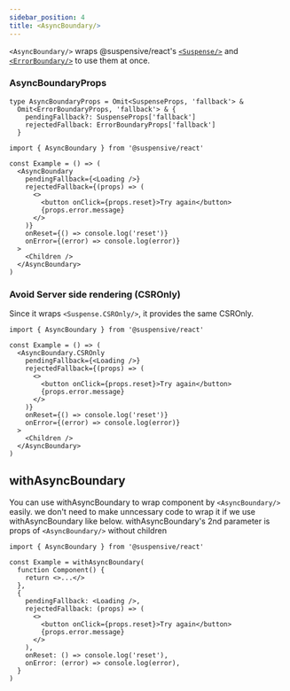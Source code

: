 ```yaml
---
sidebar_position: 4
title: <AsyncBoundary/>
---
```


`<AsyncBoundary/>` wraps @suspensive/react's [`<Suspense/>`](./Suspense.i18n) and [`<ErrorBoundary/>`](./ErrorBoundary.i18n) to use them at once.

### AsyncBoundaryProps

```tsx
type AsyncBoundaryProps = Omit<SuspenseProps, 'fallback'> &
  Omit<ErrorBoundaryProps, 'fallback'> & {
    pendingFallback?: SuspenseProps['fallback']
    rejectedFallback: ErrorBoundaryProps['fallback']
  }
```

```tsx
import { AsyncBoundary } from '@suspensive/react'

const Example = () => (
  <AsyncBoundary
    pendingFallback={<Loading />}
    rejectedFallback={(props) => (
      <>
        <button onClick={props.reset}>Try again</button>
        {props.error.message}
      </>
    )}
    onReset={() => console.log('reset')}
    onError={(error) => console.log(error)}
  >
    <Children />
  </AsyncBoundary>
)
```

### Avoid Server side rendering (CSROnly)

Since it wraps `<Suspense.CSROnly/>`, it provides the same CSROnly.

```tsx
import { AsyncBoundary } from '@suspensive/react'

const Example = () => (
  <AsyncBoundary.CSROnly
    pendingFallback={<Loading />}
    rejectedFallback={(props) => (
      <>
        <button onClick={props.reset}>Try again</button>
        {props.error.message}
      </>
    )}
    onReset={() => console.log('reset')}
    onError={(error) => console.log(error)}
  >
    <Children />
  </AsyncBoundary>
)
```

## withAsyncBoundary

You can use withAsyncBoundary to wrap component by `<AsyncBoundary/>` easily.
we don't need to make unncessary code to wrap it if we use withAsyncBoundary like below.
withAsyncBoundary's 2nd parameter is props of `<AsyncBoundary/>` without children

```tsx
import { AsyncBoundary } from '@suspensive/react'

const Example = withAsyncBoundary(
  function Component() {
    return <>...</>
  },
  {
    pendingFallback: <Loading />,
    rejectedFallback: (props) => (
      <>
        <button onClick={props.reset}>Try again</button>
        {props.error.message}
      </>
    ),
    onReset: () => console.log('reset'),
    onError: (error) => console.log(error),
  }
)
```
